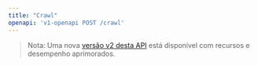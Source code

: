 ```yaml
---
title: "Crawl"
openapi: 'v1-openapi POST /crawl'
---
```


> Nota: Uma nova [versão v2 desta API](/pt-BR/api-reference/endpoint/crawl-post) está disponível com recursos e desempenho aprimorados.